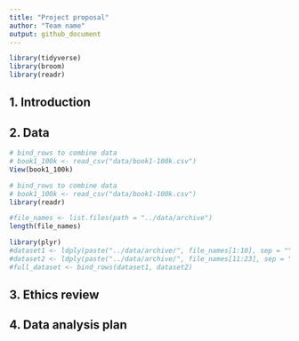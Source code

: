 ```yaml
---
title: "Project proposal"
author: "Team name"
output: github_document
---
```


```r
library(tidyverse)
library(broom)
library(readr)
```

## 1. Introduction



## 2. Data

```r
# bind_rows to combine data
# book1_100k <- read_csv("data/book1-100k.csv")
View(book1_100k)

```

```r
# bind_rows to combine data
# book1_100k <- read_csv("data/book1-100k.csv")
library(readr)

#file_names <- list.files(path = "../data/archive")
length(file_names)

library(plyr)
#dataset1 <- ldply(paste("../data/archive/", file_names[1:10], sep = ""), read_csv)
#dataset2 <- ldply(paste("../data/archive/", file_names[11:23], sep = ""), read_csv)
#full_dataset <- bind_rows(dataset1, dataset2)

```



## 3. Ethics review

## 4. Data analysis plan



